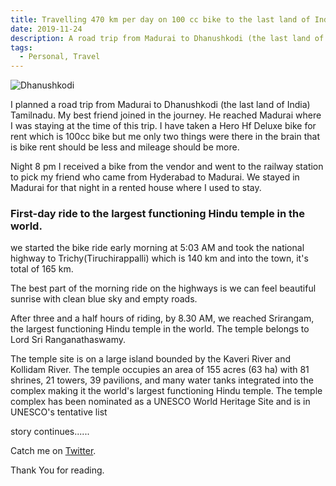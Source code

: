 ```yaml
---
title: Travelling 470 km per day on 100 cc bike to the last land of India - part1
date: 2019-11-24
description: A road trip from Madurai to Dhanushkodi (the last land of India) with my best friend on Hero Hf Deluxe 100cc bike
tags:
  - Personal, Travel
---
```


![Dhanushkodi](./dhanushkodi.jpeg)

I planned a road trip from Madurai to Dhanushkodi (the last land of India) Tamilnadu. My best friend joined in the journey. He reached Madurai where I was staying at the time of this trip. I have taken a Hero Hf Deluxe bike for rent which is 100cc bike but me only two things were there in the brain that is bike rent should be less and mileage should be more.

Night 8 pm I received a bike from the vendor and went to the railway station to pick my friend who came from Hyderabad to Madurai. We stayed in Madurai for that night in a rented house where I used to stay.

### **First-day ride to the largest functioning Hindu temple in the world.**

we started the bike ride early morning at 5:03 AM and took the national highway to Trichy(Tiruchirappalli) which is 140 km and into the town, it's total of 165 km.

The best part of the morning ride on the highways is we can feel beautiful sunrise with clean blue sky and empty roads.

After three and a half hours of riding, by 8.30 AM, we reached Srirangam, the largest functioning Hindu temple in the world. The temple belongs to Lord Sri Ranganathaswamy.

The temple site is on a large island bounded by the Kaveri River and Kollidam River. The temple occupies an area of 155 acres (63 ha) with 81 shrines, 21 towers, 39 pavilions, and many water tanks integrated into the complex making it the world's largest functioning Hindu temple.
The temple complex has been nominated as a UNESCO World Heritage Site and is in UNESCO's tentative list

story continues......

Catch me on [Twitter](https://twitter.com/iamchaduvula).

Thank You for reading.
